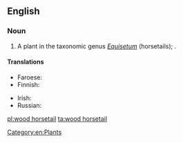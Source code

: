 ==English==
{{rfimage}}
{{wikipedia|Equisetum sylvaticum}}

===Noun===
{{en-noun|head=[[wood]] [[horsetail]]}}

# A plant in the taxonomic genus ''[[Equisetum]]'' (horsetails); {{taxlink|Equisetum sylvaticum|species|noshow=1}}.

====Translations====
{{trans-top|plant}}
* Faroese: {{t|fo|tyrilsgras|n}}
* Finnish: {{t|fi|metsäkorte}}
{{trans-mid}}
* Irish: {{t|ga|scuab eich choille|f}}
* Russian: {{t|ru|хвощ лесно́й|m|sc=Cyrl}}
{{trans-bottom}}

[[Category:en:Plants]]

[[pl:wood horsetail]]
[[ta:wood horsetail]]